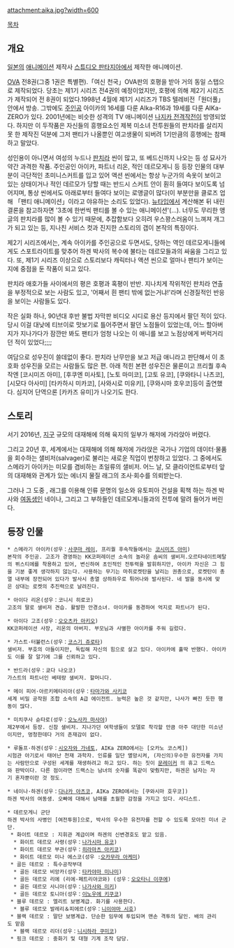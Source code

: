attachment:aika.jpg?width=600

[[목차]]

== 개요 ==
[[일본]]의 [[애니메이션]] 제작사 [[스튜디오 판타지아]]에서 제작한 애니메이션.

[[OVA]] 전8권(그중 1권은 특별편).「여신 천국」OVA판의 호평을 받아 거의 동일 스탭으로 제작되었다. 당초는 제1기 시리즈 전4권의 예정이었지만, 호평에 의해 제2기 시리즈가 제작되어 전 8권이 되었다.1998년 4월에 제1기 시리즈가 TBS 텔레비전「원더풀」 안에서 방송. 그밖에도 [[주인공]] 아이카의 16세를 다룬 AIka-R16과 19세를 다룬 AIKa-ZERO가 있다. 2001년에는 비슷한 성격의 TV 애니메이션 [[나지카 전격작전]]이 방영되었다. 하지만 이 두작품은 자신들의 흥행요소인 제복 미소녀 전투원들의 판치라를 살리지 못 한 제작진 덕분에 그저 팬티가 나올뿐인 여고생물이 되버려 1기만큼의 흥행에는 참패하고 말았다.

성인용이 아니면서 여성의 누드나 [[판치라]] 씬이 많고, 또 베드신까지 나오는 등 성 묘사가 약간 과격한 작품. 주인공인 아이카, 파트너 리온, 적인 데르모게니 등 등장 인물의 대부분이 극단적인 초미니스커트를 입고 있어 액션 씬에서는 항상 누군가의 속옷이 보이고 있는 상태이거나 적인 데르모가 당할 때는 반드시 스커트 안이 훤히 들여다 보이도록 넘어지며, 통상 씬에서도 아래로부터 들여다 보이는 로앵글이 많다(이 부분만을 클로즈 업해 「팬티 애니메이션」이라고 야유하는 소리도 있었다). [[뉴타입]]에서 계산해본 뒤 내린 결론을 참고하자면 '3초에 한번씩 팬티를 볼 수 있는 애니메이션'(…). 너무도 무리한 앵글의 판치라를 많이 볼 수 있기 때문에, 추잡함보다 오히려 우스꽝스러움이 느껴져 개그가 되고 있는 등, 지나친 서비스 컷과 진지한 스토리의 갭이 본작의 특징이다. 

제2기 시리즈에서는, 계속 아이카를 주인공으로 두면서도, 당하는 역인 데르모게니들에게도 스포트라이트를 맞추어 하겐 박사의 복수에 불타는 데르모들과의 싸움을 그리고 있다. 또, 제1기 시리즈 이상으로 스토리보다 캐릭터나 액션 씬으로 얼마나 팬티가 보이는지에 중점을 둔 작품이 되고 있다.

판치라 애호가들 사이에서의 평은 호평과 혹평이 반반. 지나치게 작위적인 판치라 연출을 부정적으로 보는 사람도 있고, '어째서 흰 팬티 밖에 없는거냐!'라며 신경질적인 반응을 보이는 사람들도 있다.

작은 실화 하나,
90년대 후반 불법 자막판 비디오 시디로 용산 등지에서 팔던 적이 있다. 당시 이걸 대낮에 티브이로 맛보기로 틀어주면서 팔던 노점들이 있었는데, 어느 할아버지가 지나가다가 잠깐만 봐도 팬티가 엄청 나오는 이 애니를 보고 노점상에게 버럭거리던 적이 있었다;;;;

여담으로 성우진이 쓸데없이 좋다. 판치라 난무만을 보고 저급 애니라고 판단해서 이 초호화 성우진을 모르는 사람들도 많은 편. 아래 적힌 본편 성우진은 물론이고 프리퀄 후속작엔 [코시미즈 아미], [후쿠엔 미사토], [노토 마미코], [고토 유코], [쿠와타니 나츠코], [시모다 아사미] [타카하시 미카코], [사와시로 미유키], [쿠와시마 호우코]등이 출연했다. 심지어 단역으론 [카카즈 유미]가 나오기도 한다.

== 스토리 ==
서기 2016년, [[지구]] 규모의 대재해에 의해 육지의 일부가 해저에 가라앉아 버렸다.

그리고 20년 후, 세계에서는 대재해에 의해 해저에 가라앉은 국가나 기업의 데이터·물품을 회수하는 샐비저(salvager)로 불리는 새로운 직업이 번창하고 있었다. 그 중에서도 스메라기 아이카는 미모를 겸비하는 초일류의 샐비저. 어느 날, 모 클라이언트로부터 앞의 대재해와 관계가 있는 에너지 물질 래그의 조사·회수를 의뢰받는다.

그러나 그 도중 , 래그를 이용해 인류 문명의 일소와 유토피아 건설을 획책 하는 하겐 박사와 [[여동생]]인 네이나, 그리고 그 부하들인 데르모게니들과의 전투에 말려 들어가 버린다.

== 등장 인물 ==
 * 스메라기 아이카(성우：[[사쿠마 레이]], 프리퀄 후속작들에서는 [[코시미즈 아미]])
 본작의 주인공. 고조가 경영하는 KK코퍼레이션 소속의 놀라운 솜씨의 샐비저.오르타네이트메탈의 뷔스티에를 착용하고 있어, 변신하여 초인적인 전투력을 발휘하지만, 아이카 자신은 그 힘을 기분 좋게 생각하지 않는다. 사용하는 무기는 마취로켓탄을 날리는 권총으로, 로켓탄이 총열 내부에 장전되어 있다가 발사시 총열 상하좌우로 튀어나와 발사된다. 네 발을 동시에 맞은 상대는 로켓의 추진력으로 날려진다. 

 * 아이다 리온(성우：코니시 히로코)
 고조의 딸로 샐비저 견습. 활발한 안경소녀. 아이카를 동경하여 억지로 파트너가 된다. 

 * 아이다 고조(성우：[[오오츠카 아키오]])
 KK코퍼레이션 사장, 리온의 아버지. 부모님과 사별한 아이카를 주워 길렀다. 

 * 가스트·터뷸런스(성우：[[코스기 쥬로타]])
 샐비저. 부호의 아들이지만, 독립해 자신의 힘으로 살고 있다. 아이카에 홀딱 반했다. 아이카도 이를 잘 알기에 그를 신뢰하고 있다.

 * 반드라(성우：쿄다 나오코)
 가스트의 파트너인 베테랑 샐비저. 할머니다. 

 * 메이 피어·아르키메타리아(성우：[[타마가와 사키코]] 
 세계 비밀 공작원 조합 소속의 A급 에이전트. 능력은 높은 것 같지만, 나사가 빠진 듯한 행동이 많다. 

 * 미치쿠사 슌타로(성우：[[오노사카 마사야]])
 제2부에서 등장. 신참 샐비저. 지나가던 여학생들이 모델로 착각할 만큼 아주 대단한 미소년이지만, 멍청한데다 거의 존재감이 없다.

 * 루돌프·하겐(성우：[[시오자와 가네토]], AIKa ZERO에서는 [오카노 코스케])
 시험관 아기로서 태어난 천재 과학자. 인류를 일단 멸망시켜, (자신의)우수한 유전자를 가지는 사람만으로 구성된 세계를 재생하려고 하고 있다. 하는 짓이 [[문레이커]] 의 휴고 드랙스와 판박이다. 다른 점이라면 드랙스는 남녀의 숫자를 똑같이 맞췄지만, 하겐은 남자는 자기 혼자뿐이란 것 정도.

 * 네이나·하겐(성우：[[다나카 아츠코]], AIKa ZERO에서는 [쿠와시마 호우코])
 하겐 박사의 여동생. 오빠에 대해서 남매를 초월한 감정을 가지고 있다. 사디스트. 

 * 데르모게니 군단 
 하겐 박사의 사병인 [여전투원]으로, 박사의 우수한 유전자를 전할 수 있도록 모아진 미녀 군단.
  * 화이트 데르모 : 지휘관 계급이며 하겐의 신변경호도 맡고 있음. 
   * 화이트 데르모 사령(성우：[[나가시마 유코]])
   * 화이트 데르모 부관(성우：[[히라마츠 아키코]])
   * 화이트 데르모 미나 에스코(성우 :[[오카무라 아케미]])
  * 골든 데르모 : 특수공작부대
   * 골든 데르모 비앙카(성우：[[타카야마 미나미]])
   * 골든 데르모 리에 (리에·페트리야코와) (성우：[[오오타니 이쿠에]])
   * 골든 데르모 사니아(성우：[[나가사와 미키]])
   * 골든 데르모 토니아(성우：[[이노우에 키쿠코]])
  * 블루 데르모 : 엘리트 보병계급. 화기를 사용한다.
   * 블루 데르모 발레리＆피에르(성우：[[니이야마 시호]])
  * 블랙 데르모 : 말단 보병계급. 단순한 임무에 투입되며 맨손 격투의 달인. 배의 관리도 맡음
   * 블랙 데르모 리더(성우：[[니시하라 쿠미코]])
  * 핑크 데르모 : 중화기 및 대형 기계 조작 담당. 
